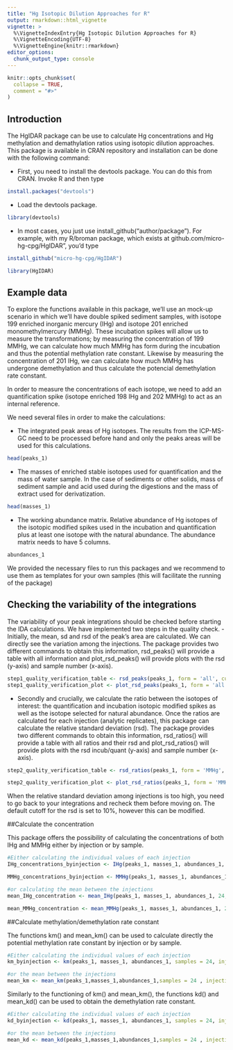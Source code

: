 ```yaml
---
title: "Hg Isotopic Dilution Approaches for R"
output: rmarkdown::html_vignette
vignette: >
  %\VignetteIndexEntry{Hg Isotopic Dilution Approaches for R}
  %\VignetteEncoding{UTF-8}
  %\VignetteEngine{knitr::rmarkdown}
editor_options: 
  chunk_output_type: console
---
```


```r
knitr::opts_chunk$set(
  collapse = TRUE,
  comment = "#>"
)
```

## Introduction

The HgIDAR package can be use to calculate Hg concentrations and Hg methylation and demathylation ratios using isotopic dilution approaches. This package is available in CRAN repository and installation can be done with the following command:

- First, you need to install the devtools package. You can do this from CRAN. Invoke R and then type

```r
install.packages("devtools")
```
- Load the devtools package.
```r
library(devtools)
```
- In most cases, you just use install_github("author/package"). For example, with my R/broman package, which exists at github.com/micro-hg-cpg/HgIDAR", you’d type

```r
install_github("micro-hg-cpg/HgIDAR")
```

```r
library(HgIDAR)
```

## Example data

To explore the functions available in this package, we'll use an mock-up scenario in which we'll have double spiked sediment samples, with isotope 199 enriched inorganic mercury (IHg) and isotope 201 enriched monomethylmercury (MMHg). These incubation spikes will allow us to measure the transformations; by measuring the concentration of 199 MMHg, we can calculate how much MMHg has form during the incubation and thus the potential methylation rate constant. Likewise by measuring the concentration of 201 IHg, we can calculate how much MMHg has undergone demethylation and thus calculate the potencial demethylation rate constant.

In order to measure the concentrations of each isotope, we need to add an quantification spike (isotope enriched 198 IHg and 202 MMHg) to act as an internal reference.

We need several files in order to make the calculations:

-   The integrated peak areas of Hg isotopes. The results from the ICP-MS-GC need to be processed before hand and only the peaks areas will be used for this calculations.
```r
head(peaks_1)

```

-   The masses of enriched stable isotopes used for quantification and the mass of water sample. In the case of sediments or other solids, mass of sediment sample and acid used during the digestions and the mass of extract used for derivatization.
```r
head(masses_1)
```

-   The  working abundance matrix. Relative abundance of Hg isotopes of the isotopic modified spikes used in the incubation and quantification plus at least one isotope with the natural abundance. The abundance matrix needs to have 5 columns. 

```r
abundances_1
```

We provided the necessary files to run this packages and we recommend to use them as templates for your own samples (this will facilitate the running of the package)


## Checking the variability of the integrations

The variability  of your peak integrations should be checked before starting the IDA calculations.
We have implemented two steps in the quality check. 
- Initially, the mean, sd and rsd of the peak's area are calculated. We can directly see the variation among the injections. The package provides two different commands to obtain this information, rsd_peaks() will provide a table with all information and plot_rsd_peaks() will provide plots with the rsd (y-axis) and sample number (x-axis).  

```r
step1_quality_verification_table <- rsd_peaks(peaks_1, form = 'all', cutoff = 2)
step1_quality_verification_plot <- plot_rsd_peaks(peaks_1, form = 'all', cutoff = 2)

```

- Secondly and crucially, we calculate the ratio between the isotopes of interest: the quantification and incubation isotopic modified spikes as well as the isotope selected for natural abundance. Once the ratios are calculated for each injection (analytic replicates), this package can calculate the relative standard deviation (rsd). The package provides two different commands to obtain this information, rsd_ratios() will provide a table with all ratios and their rsd and plot_rsd_ratios() will provide plots with the rsd incub/quant (y-axis) and sample number (x-axis).  


```r
step2_quality_verification_table <- rsd_ratios(peaks_1, form = 'MMHg', sample = 24, incub_IHg = 199, incub_MMHg = 201, quant_IHg = 198, quant_MMHg = 202, nat = 200)

step2_quality_verification_plot <- plot_rsd_ratios(peaks_1, form = 'MMHg', sample = 24, incub_IHg = 199, incub_MMHg = 201, quant_IHg = 198, quant_MMHg = 202, nat = 200)

```

When the relative standard deviation among injections is too high, you need to go back to your integrations and recheck them before moving on. The default cutoff for the rsd is set to 10%, however this can be modified. 

##Calculate the concentration 

This package offers the possibility of calculating the concentrations of both IHg and MMHg either by injection or by sample. 

```r
#Either calculating the individual values of each injection
IHg_concentrations_byinjection <- IHg(peaks_1, masses_1, abundances_1, 24, 3, type = 'liquid', 198, 5)

MMHg_concentrations_byinjection <- MMHg(peaks_1, masses_1, abundances_1, 24, 3, type = 'liquid', 202, 5)

#or calculating the mean between the injections 
mean_IHg_concentration <- mean_IHg(peaks_1, masses_1, abundances_1, 24, 3, type = 'liquid', 198, 5)

mean_MMHg_concentration <- mean_MMHg(peaks_1, masses_1, abundances_1, 24, 3, type = 'liquid', 202, 0.5)


```

##Calculate methylation/demethylation rate constant 

The functions km() and mean_km() can be used to calculate directly the potential methylation rate constant by injection or by sample. 

```r
#Either calculating the individual values of each injection
km_byinjection <- km(peaks_1, masses_1, abundances_1, samples = 24, injections = 3, type = 'liquid', incub_IHg=199, quant_MMHg = 202, quant_IHg= 198, spike_concentration_MMHg=0.5, spike_concentration_IHg=5)

#or the mean between the injections 
mean_km <- mean_km(peaks_1,masses_1,abundances_1,samples = 24 , injections = 3, type = 'liquid', incub_IHg=199, quant_MMHg = 202, quant_IHg= 198, spike_concentration_MMHg=0.5, spike_concentration_IHg=5)

```

Similarly to the functioning of km() and mean_km(), the functions kd() and mean_kd() can be used to obtain the demethylation rate constant. 

```r
#Either calculating the individual values of each injection
kd_byinjection <- kd(peaks_1, masses_1, abundances_1, samples = 24, injections = 3, type = 'liquid', incub_IHg=199, quant_MMHg = 202, quant_IHg= 198, spike_concentration_MMHg=0.5, spike_concentration_IHg=5)

#or the mean between the injections 
mean_kd <- mean_kd(peaks_1,masses_1,abundances_1,samples = 24 , injections = 3, type = 'liquid', incub_IHg=199, quant_MMHg = 202, quant_IHg= 198, spike_concentration_MMHg=0.5, spike_concentration_IHg=5)

```

